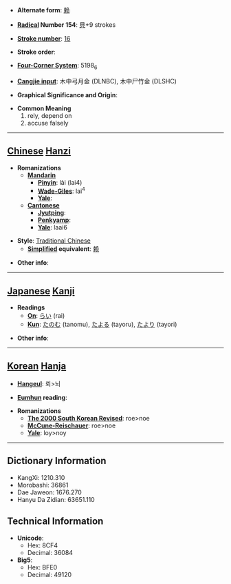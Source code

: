 * '''Alternate form''': [[赖]]

* '''[[Wiktionary:Chinese radical index| Radical]] Number 154''': [[Wiktionary:Chinese radical index 貝|貝]]+9 strokes

* '''[[Wiktionary:Chinese total strokes index|Stroke number]]''': [[Wiktionary:Chinese total strokes index 16|16]]

* '''Stroke order''': 

* '''[[Wiktionary:Chinese four corner index|Four-Corner System]]''': 5198<sub>6</sub>

* '''[[Wiktionary:Chinese Cangjie index|Cangjie input]]''': 木中弓月金 (DLNBC), 木中尸竹金 (DLSHC)

* '''Graphical Significance and Origin''': 

* '''Common Meaning'''
*#rely, depend on
*# accuse falsely


----

== [[Chinese]] [[Hanzi]] ==

* '''Romanizations'''
** '''[[Mandarin]]'''
*** '''[[Pinyin]]''': lài (lai4)
*** '''[[Wade-Giles]]''': lai<sup>4</sup>
*** '''[[Yale]]''': 
** '''[[Cantonese]]'''
*** '''[[Jyutping]]''':
*** '''[[Penkyamp]]''': 
*** '''[[Yale]]''': laai6

* '''Style''': [[Traditional Chinese]] 
** '''[[Simplified Chinese|Simplified]] equivalent''': [[赖]]

* '''Other info''': 

----

== [[Japanese]] [[Kanji]] ==

* '''Readings'''
** '''[[On]]''': [[らい]] (rai)
** '''[[Kun]]''': [[たのむ]] (tanomu), [[たよる]] (tayoru), [[たより]] (tayori)

* '''Other info''':  

----

== [[Korean]] [[Hanja]] ==

* '''[[Hangeul]]''': 뢰>뇌

* '''[[Eumhun]] reading''': 

* '''Romanizations'''
** '''[[The 2000 South Korean Revised Romanization|The 2000 South Korean Revised]]''': roe>noe
** '''[[McCune-Reischauer]]''': roe>noe
** '''[[Yale]]''': loy>noy

----

== Dictionary Information ==

* KangXi: 1210.310
* Morobashi: 36861
* Dae Jaweon: 1676.270
* Hanyu Da Zidian: 63651.110

== Technical Information ==

* '''Unicode''':
** Hex: 8CF4
** Decimal: 36084
* '''Big5''':
** Hex: BFE0
** Decimal: 49120